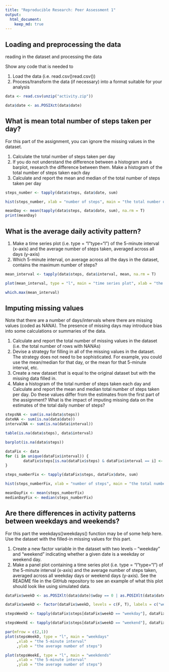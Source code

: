 ```yaml
---
title: "Reproducible Research: Peer Assessment 1"
output: 
  html_document:
    keep_md: true
---
```



## Loading and preprocessing the data

reading in the dataset and processing the data

Show any code that is needed to

1. Load the data (i.e. read.csv()\color{red}{\verb|read.csv()|}read.csv())
2. Process/transform the data (if necessary) into a format suitable for your analysis
    
```r
data <- read.csv(unzip("activity.zip"))
```

```r
data$date <- as.POSIXct(data$date)
```


## What is mean total number of steps taken per day?
For this part of the assignment, you can ignore the missing values in the dataset.

1. Calculate the total number of steps taken per day
2. If you do not understand the difference between a histogram and a barplot, research the difference between them. Make a histogram of the total number of steps taken each day
3. Calculate and report the mean and median of the total number of steps taken per day
    
    
```r
steps_number <- tapply(data$steps, data$date, sum)
```

```r
hist(steps_number, xlab = "number of steps", main = "the total number of steps taken each day")
```
```r
meanDay <- mean(tapply(data$steps, data$date, sum), na.rm = T)
print(meanDay)
```

## What is the average daily activity pattern?

1. Make a time series plot (i.e. type = "l"\color{red}{\verb|type = "l"|}type="l") of the 5-minute interval (x-axis) and the average number of steps taken, averaged across all days (y-axis)
2. Which 5-minute interval, on average across all the days in the dataset, contains the maximum number of steps?

```r
mean_interval <- tapply(data$steps, data$interval, mean, na.rm = T)

plot(mean_interval, type = "l", main = "time series plot", xlab = "the 5-minute interval", ylab = "the average number of steps")
```
```r
which.max(mean_interval)
```
## Imputing missing values
Note that there are a number of days/intervals where there are missing values (coded as NA\color{red}{\verb|NA|}NA). The presence of missing days may introduce bias into some calculations or summaries of the data.

1. Calculate and report the total number of missing values in the dataset (i.e. the total number of rows with NA\color{red}{\verb|NA|}NAs)
2. Devise a strategy for filling in all of the missing values in the dataset. The strategy does not need to be sophisticated. For example, you could use the mean/median for that day, or the mean for that 5-minute interval, etc.
3. Create a new dataset that is equal to the original dataset but with the missing data filled in.
4. Make a histogram of the total number of steps taken each day and Calculate and report the mean and median total number of steps taken per day. Do these values differ from the estimates from the first part of the assignment? What is the impact of imputing missing data on the estimates of the total daily number of steps?


```r

stepsNA <- sum(is.na(data$steps))
dateNA <- sum(is.na(data$date))
intervalNA <- sum(is.na(data$interval))
```
```r

table(is.na(data$steps), data$interval)
```

```r

barplot(is.na(data$steps))
```
```r

dataFix <- data
for (i in unique(dataFix$interval)) {
        dataFix$steps[is.na(dataFix$steps) & dataFix$interval == i] <- round(mean(dataFix$steps[data$interval == i], na.rm = T))
}
```
```r

steps_numberFix <- tapply(dataFix$steps, dataFix$date, sum)
```
```r

hist(steps_numberFix, xlab = "number of steps", main = "the total number of steps taken each day Fix")
```
```r

meanDayFix <- mean(steps_numberFix)
medianDayFix <- median(steps_numberFix)
```


## Are there differences in activity patterns between weekdays and weekends?
For this part the weekdays()\color{red}{\verb|weekdays()|}weekdays() function may be of some help here. Use the dataset with the filled-in missing values for this part.

1. Create a new factor variable in the dataset with two levels – “weekday” and “weekend” indicating whether a given date is a weekday or weekend day.
2. Make a panel plot containing a time series plot (i.e. type = "l"\color{red}{\verb|type = "l"|}type="l") of the 5-minute interval (x-axis) and the average number of steps taken, averaged across all weekday days or weekend days (y-axis). See the README file in the GitHub repository to see an example of what this plot should look like using simulated data.
    
    
```r

dataFix$weekD <- as.POSIXlt(data$date)$wday == 0 | as.POSIXlt(data$date)$wday == 6

dataFix$weekD <- factor(dataFix$weekD, levels = c(F, T), labels = c("weekday", "weekend"))
```

```r

stepsWeekD <- tapply(dataFix$steps[dataFix$weekD == "weekday"], dataFix$interval[dataFix$weekD == "weekday"], mean)
```


```r

stepsWeekE <- tapply(dataFix$steps[dataFix$weekD == "weekend"], dataFix$interval[dataFix$weekD == "weekend"], mean)
```

```r

par(mfrow = c(2,1))
plot(stepsWeekD, type = "l", main = "weekdays"
     ,xlab = "the 5-minute interval"
     ,ylab = "the average number of steps")

plot(stepsWeekE, type = "l", main = "weekdends"
     ,xlab = "the 5-minute interval"
     ,ylab = "the average number of steps")
```